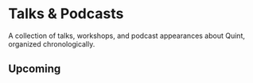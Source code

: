 
# Talks & Podcasts

A collection of talks, workshops, and podcast appearances about Quint, organized chronologically.

<VideoEmbed
  videoId="IL0ayQDTuIk"
  title="Introdução à Linguagem Quint [Portuguese]"
  presenter="Gabriela Moreira"
  event="Esquenta SE4FP"
  date="2025"
/>

<VideoEmbed
  videoId="4yaIyGbRcG5dBSGSaD3gCa"
  title="Func Prog Podcast Episode"
  presenter="Gabriela Moreira and Christoffer Ekeroth"
  event="Func Prog Podcast"
  date="2025"
  platform="spotify"
/>

<VideoEmbed
  videoId="ww046k3L2vY"
  title="Live Coding with Quint"
  presenter="Gabriela Moreira and Chad Fowler"
  event="BlueYard Capital"
  date="2025"
/>

<VideoEmbed
  videoId="3cLmO72GCuQ"
  title="Quint Launch Party"
  presenter="Gabriela Moreira"
  event="Quint's Launch Online Event"
  date="2025"
/>

<VideoEmbed
  videoId="QnmreTnSaeI"
  title="Quint: A modern and executable specification language"
  presenter="Gabriela Moreira and Diego Torres"
  event="MACROCOSM"
  date="2025"
/>

<VideoEmbed
  videoId="6a3AYcLbHlc"
  title="Specification and Model-checking of the ZKsync Governance Protocol"
  presenter="Igor Konnov"
  event="DeFi Security Summit"
  date="2024"
/>

<VideoEmbed
  videoId="_2A_6vPM8AA"
  title="Modelling and analysis of Starknet decentralization protocols in Quint"
  presenter="Josef Widder"
  event="StarknetCC"
  date="2024"
/>

<VideoEmbed
  videoId="hL4q4yWS1W8"
  title="The 3 Body Problem of Rollups"
  presenter="Adi Seredinschi"
  event="Nebular Summit"
  date="2024"
/>

<VideoEmbed
  videoId="gUhSK1u7oME"
  title="CosmWasm Contract Security"
  presenter="Ivan Gavran"
  event="AwesomWasm Hackathon"
  date="2024"
/>

<VideoEmbed
  videoId="OZIX8rs-kOA"
  title="Quint Language"
  presenter="Igor Konnov"
  event="Cosmoverse"
  date="2023"
/>

<VideoEmbed
  videoId="c4BQ7v-CQfk"
  title="Quint - Protocol Specifications Made Executable"
  presenter="Zarko Milosevic"
  event="ConsensusDays"
  date="2023"
/>

## Upcoming

<UpcomingTalk
  presenter="Ivan Gavran"
  event="Runtime Verification (RVCase)"
  eventUrl="https://rv25.isec.tugraz.at/"
  location="Graz, Austria"
  date="Sep 15, 2025"
/>

<UpcomingTalk
  presenter="Ivan Gavran"
  event="Cosmoverse"
  eventUrl="https://cosmoverse.org/"
  location="Split, Croatia"
  date="Oct 30 - Nov 1, 2025"
/>
